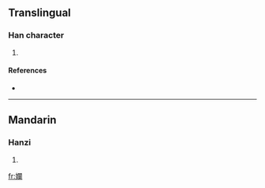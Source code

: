 ==Translingual==

===Han character===
{{Han char|rn=38|rad=女|as=17|sn=20|four=|canj=女日弓田 (VANW)}}

# {{defn|Han|sort=女17}}

====References====
* {{Han ref|kx=0274.080|dkj=06892|dj=0542.250|hdz=21090.150|uh=5B44|ud=23364}}

----

==Mandarin==

===Hanzi===
{{cmn-hanzi|pin=[[lǎn]] ([[lan3]])|wg=lan<sup>3</sup>}}

# {{defn|Mandarin|sort=女17}}

[[fr:孄]]